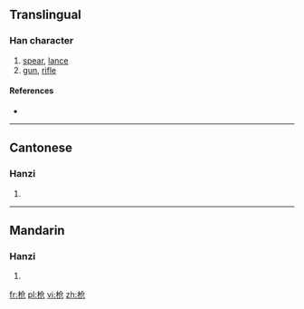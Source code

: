 {{also|槍}}
==Translingual==

===Han character===
{{Han char|rn=75|rad=木|as=04|sn=8|four=|canj=木人尸山 (DOSU)}}

# [[spear]], [[lance]]
# [[gun]], [[rifle]]

====References====
* {{Han ref|kx=0517.011|hdz=21173.080|uh=67AA|ud=26538}}

----

==Cantonese==

===Hanzi===
{{yue-hanzi|jyut=|y=cheung1|tra=槍}}

# {{defn|Cantonese|sort=木04}}

----

==Mandarin==

===Hanzi===
{{cmn-hanzi|tra=槍|pin=[[qiāng]] ([[qiang1]])|wg=ch'iang<sup>1</sup>}}

# {{defn|Mandarin|sort=木04}}

[[fr:枪]]
[[pl:枪]]
[[vi:枪]]
[[zh:枪]]